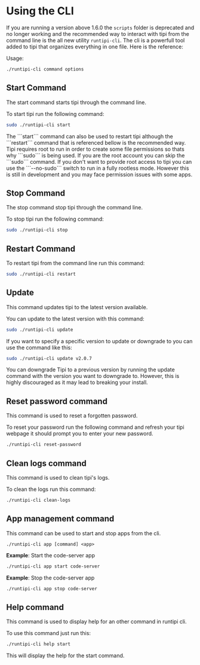 
# Using the CLI

If you are running a version above 1.6.0 the ```scripts``` folder is deprecated and no longer working and the recommended way
to interact with tipi from the command line is the all new utility ```runtipi-cli```. The cli is a powerfull tool added to tipi
that organizes everything in one file. Here is the reference:

Usage:

```bash
./runtipi-cli command options
```

## Start Command

The start command starts tipi through the command line.

To start tipi run the following command:

```bash
sudo ./runtipi-cli start
```

<Callout type="info">
The ```start``` command can also be used to restart tipi although the ```restart``` command that is referenced bellow is the 
recommended way.
</Callout>

<Callout type="info">
Tipi requires root to run in order to create some file permissions so thats why ```sudo``` is being used. If you are the root account you 
can skip the ```sudo``` command.
</Callout>

<Callout type="warning">
If you don't want to provide root access to tipi you can use the ```--no-sudo``` switch to run in a fully rootless mode. However this 
is still in development and you may face permission issues with some apps.
</Callout>

## Stop Command

The stop command stop tipi through the command line.

To stop tipi run the following command:

```bash
sudo ./runtipi-cli stop
```

## Restart Command

To restart tipi from the command line run this command:

```bash
sudo ./runtipi-cli restart
```

## Update 

This command updates tipi to the latest version available.

You can update to the latest version with this command:

```bash
sudo ./runtipi-cli update
```

If you want to specify a specific version to update or downgrade to you can use the command 
like this:

```bash
sudo ./runtipi-cli update v2.0.7
```

<Callout type="warning">
You can downgrade Tipi to a previous version by running the update command with the version you want to downgrade to.
However, this is highly discouraged as it may lead to breaking your install.
</Callout>


## Reset password command

This command is used to reset a forgotten password.

To reset your password run the following command and refresh your tipi webpage
it should prompt you to enter your new password.

```bash
./runtipi-cli reset-password
```

## Clean logs command

This command is used to clean tipi's logs. 

To clean the logs run this command:

```bash
./runtipi-cli clean-logs
```

## App management command

This command can be used to start and stop apps from the cli.

```
./runtipi-cli app [command] <app>
```

**Example**: Start the code-server app

```bash
./runtipi-cli app start code-server
```

**Example**: Stop the code-server app

```bash
./runtipi-cli app stop code-server
```

## Help command 

This command is used to display help for an other command in runtipi cli.

To use this command just run this:

```bash
./runtipi-cli help start
```

This will display the help for the start command.
